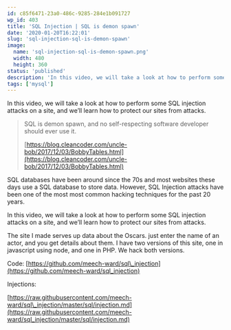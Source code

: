 ```yaml
---
id: c85f6471-23a0-486c-9285-284e1b091727
wp_id: 403
title: 'SQL Injection | SQL is demon spawn'
date: '2020-01-20T16:22:01'
slug: 'sql-injection-sql-is-demon-spawn'
image: 
  name: 'sql-injection-sql-is-demon-spawn.png'
  width: 480
  height: 360
status: 'published'
description: 'In this video, we will take a look at how to perform some SQL injection attacks on a site, and we’ll learn how to protect our sites from attacks.'
tags: ['mysql']
---
```


In this video, we will take a look at how to perform some SQL injection attacks on a site, and we’ll learn how to protect our sites from attacks.

> SQL is demon spawn, and no self-respecting software developer should ever use it.
> 
> [https://blog.cleancoder.com/uncle-bob/2017/12/03/BobbyTables.html](https://blog.cleancoder.com/uncle-bob/2017/12/03/BobbyTables.html)

SQL databases have been around since the 70s and most websites these days use a SQL database to store data. However, SQL Injection attacks have been one of the most most common hacking techniques for the past 20 years.

In this video, we will take a look at how to perform some SQL injection attacks on a site, and we’ll learn how to protect our sites from attacks.

The site I made serves up data about the Oscars. just enter the name of an actor, and you get details about them. I have two versions of this site, one in javascript using node, and one in PHP. We hack both versions.

Code: [https://github.com/meech-ward/sql\_injection](https://github.com/meech-ward/sql_injection)

Injections:

[https://raw.githubusercontent.com/meech-ward/sql\_injection/master/sql/injection.md](https://raw.githubusercontent.com/meech-ward/sql_injection/master/sql/injection.md)